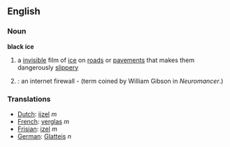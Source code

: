 ==English==
=== Noun ===
'''black ice'''

# a [[invisible]] film of [[ice]] on [[road]]s or [[pavement]]s that makes them dangerously [[slippery]]
# {{cattag|cryptography}}: an internet firewall - (term coined by William Gibson in ''Neuromancer''.)

=== Translations ===
*[[Dutch]]: [[ijzel]] ''m''
*[[French]]: [[verglas]] ''m''
*[[Frisian]]: [[izel]] ''m''
*[[German]]: [[Glatteis]] ''n''